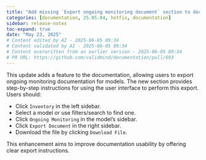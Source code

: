 ```yaml
---
title: "Add missing `Export ongoing monitoring document` section to docs (#693)"
categories: [documentation, 25.05.04, hotfix, documentation]
sidebar: release-notes
toc-expand: true
date: "May 23, 2025"
# Content edited by AI - 2025-06-05 09:34
# Content validated by AI - 2025-06-05 09:34
# Content overwritten from an earlier version - 2025-06-05 09:34
# PR URL: https://github.com/validmind/documentation/pull/693
---
```


This update adds a feature to the documentation, allowing users to export ongoing monitoring documentation for models. The new section provides step-by-step instructions for using the user interface to perform this export. Users should:

- Click `Inventory` in the left sidebar.
- Select a model or use filters/search to find one.
- Click `Ongoing Monitoring` in the model's sidebar.
- Click `Export Document` in the right sidebar.
- Download the file by clicking `Download File`.

This enhancement aims to improve documentation usability by offering clear export instructions.